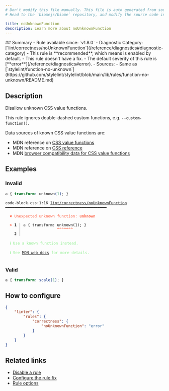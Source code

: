 ```yaml
---
# Don't modify this file manually. This file is auto generated from source, and you will lose your changes next time the website is built.
# Head to the `biomejs/biome` repository, and modify the source code in there.

title: noUnknownFunction
description: Learn more about noUnknownFunction
---
```


<Tabs>
<TabItem label="CSS" icon="seti:css">
## Summary
- Rule available since: `v1.8.0`
- Diagnostic Category: [`lint/correctness/noUnknownFunction`](/reference/diagnostics#diagnostic-category)
- This rule is **recommended**, which means is enabled by default.
- This rule doesn't have a fix.
- The default severity of this rule is [**error**](/reference/diagnostics#error).
- Sources: 
  - Same as [`stylelint/function-no-unknown`](https://github.com/stylelint/stylelint/blob/main/lib/rules/function-no-unknown/README.md)

## Description
Disallow unknown CSS value functions.

This rule ignores double-dashed custom functions, e.g. `--custom-function()`.

Data sources of known CSS value functions are:

- MDN reference on [CSS value functions](https://developer.mozilla.org/en-US/docs/Web/CSS/CSS_Functions)
- MDN reference on [CSS reference](https://developer.mozilla.org/en-US/docs/Web/CSS/Reference)
- MDN [browser compatibility data for CSS value functions](https://github.com/mdn/browser-compat-data/tree/main/css/types)

## Examples

### Invalid

```css
a { transform: unknown(1); }
```

<pre class="language-text"><code class="language-text">code-block.css:1:16 <a href="https://biomejs.dev/linter/rules/no-unknown-function">lint/correctness/noUnknownFunction</a> ━━━━━━━━━━━━━━━━━━━━━━━━━━━━━━━━━━━━━━━━━━━━━<br /><br />  <strong><span style="color: Tomato;">✖</span></strong> <span style="color: Tomato;">Unexpected unknown function: </span><span style="color: Tomato;"><strong>unknown</strong></span><br />  <br />  <strong><span style="color: Tomato;">&gt;</span></strong> <strong>1 │ </strong>a &#123; transform: unknown(1); &#125;<br />   <strong>   │ </strong>               <strong><span style="color: Tomato;">^</span></strong><strong><span style="color: Tomato;">^</span></strong><strong><span style="color: Tomato;">^</span></strong><strong><span style="color: Tomato;">^</span></strong><strong><span style="color: Tomato;">^</span></strong><strong><span style="color: Tomato;">^</span></strong><strong><span style="color: Tomato;">^</span></strong><br />    <strong>2 │ </strong><br />  <br />  <strong><span style="color: lightgreen;">ℹ</span></strong> <span style="color: lightgreen;">Use a known function instead.</span><br />  <br />  <strong><span style="color: lightgreen;">ℹ</span></strong> <span style="color: lightgreen;">See </span><span style="color: lightgreen;"><a href="https://developer.mozilla.org/en-US/docs/Web/CSS/CSS_Functions">MDN web docs</a></span><span style="color: lightgreen;"> for more details.</span><br />  <br /></code></pre>

### Valid

```css
a { transform: scale(1); }
```

## How to configure
```json title="biome.json"
{
	"linter": {
		"rules": {
			"correctness": {
				"noUnknownFunction": "error"
			}
		}
	}
}

```
## Related links

- [Disable a rule](/linter/#disable-a-rule)
- [Configure the rule fix](/linter#configure-the-rule-fix)
- [Rule options](/linter/#rule-options)

</TabItem>
</Tabs>

